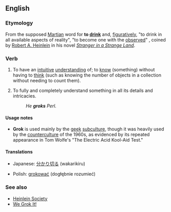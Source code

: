 ==English==
===Etymology===
From the supposed [[Martian]] word for '''to [[drink]]''' and, [[figuratively]], "to drink in all available aspects of reality", "to become one with the [[observe]]d"<!--. It has [[since]] [[enter]]ed the [[vocabulary]] of many as a [[slang]] expression meaning "to [[understand]]".-->, coined by [[w:Robert A. Heinlein|Robert A. Heinlein]] in his novel ''[[w:Stranger in a Strange Land|Stranger in a Strange Land]]''.

===Verb===
{{wikipedia}}
{{en-verb|grok|k|ing}}

#{{transitive}} {{slang}} To have an [[intuitive]] [[understanding]] of; to [[know]] (something) without having to [[think]] (such as knowing the number of objects in a collection without needing to count them).
#{{transitive}} {{slang}} To fully and completely understand something in all its details and intricacies.
#:''He '''groks''' Perl.''

====Usage notes====
*'''Grok''' is used mainly by the [[geek]] [[subculture]], though it was heavily used by the [[counterculture]] of the 1960s, as evidenced by its repeated appearance in Tom Wolfe's "The Electric Acid Kool-Aid Test."

====Translations====
{{top}}
*Japanese: [[分かり切る]] (wakarikiru)
{{mid}}
*Polish: [[grokować]] (dogłębnie rozumieć)
{{bottom}}

===See also===
*[http://www.heinleinsociety.org/ Heinlein Society]
*[http://www.wegrokit.com/ We Grok It!]